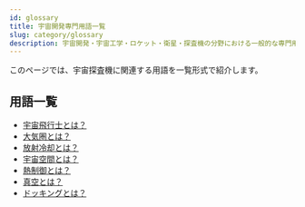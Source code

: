 ```yaml
---
id: glossary
title: 宇宙開発専門用語一覧
slug: category/glossary
description: 宇宙開発・宇宙工学・ロケット・衛星・探査機の分野における一般的な専門用語の一覧です．意味・定義・概要・説明ページへと移ることができます．
---
```



<Head>
  <script type="application/ld+json">
    {`{
      "@context": "https://schema.org",
      "@type": "DefinedTerm",
      "name": "宇宙開発専門用語一覧",
      "inDefinedTermSet": "https://www.space-portal.org",
      "termCode": "category/glossary",
      "description": "宇宙開発・宇宙工学・ロケット・衛星・探査機の分野における一般的な専門用語の一覧です．意味・定義・概要・説明ページへと移ることができます．",
      "url": "https://www.space-portal.org/docs/category/glossary"
    }`}
  </script>
</Head>

このページでは、宇宙探査機に関連する用語を一覧形式で紹介します。

## 用語一覧

- [宇宙飛行士とは？](/docs/glossary/astronaut)
- [大気圏とは？](/docs/glossary/atmosphere)
- [放射冷却とは？](/docs/glossary/radiative-cooling)
- [宇宙空間とは？](/docs/glossary/space)
- [熱制御とは？](/docs/glossary/thermal-control)
- [真空とは？](/docs/glossary/vacuum)
- [ドッキングとは？](/docs/glossary/docking)